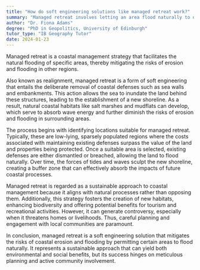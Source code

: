 ```yaml
---
title: "How do soft engineering solutions like managed retreat work?"
summary: "Managed retreat involves letting an area flood naturally to decrease erosion and flooding risks in other locations. This strategy aids in environmental management and disaster risk reduction."
author: "Dr. Fiona Adams"
degree: "PhD in Geopolitics, University of Edinburgh"
tutor_type: "IB Geography Tutor"
date: 2024-01-23
---
```


Managed retreat is a coastal management strategy that facilitates the natural flooding of specific areas, thereby mitigating the risks of erosion and flooding in other regions.

Also known as realignment, managed retreat is a form of soft engineering that entails the deliberate removal of coastal defenses such as sea walls and embankments. This action allows the sea to inundate the land behind these structures, leading to the establishment of a new shoreline. As a result, natural coastal habitats like salt marshes and mudflats can develop, which serve to absorb wave energy and further diminish the risks of erosion and flooding in surrounding areas.

The process begins with identifying locations suitable for managed retreat. Typically, these are low-lying, sparsely populated regions where the costs associated with maintaining existing defenses surpass the value of the land and properties being protected. Once a suitable area is selected, existing defenses are either dismantled or breached, allowing the land to flood naturally. Over time, the forces of tides and waves sculpt the new shoreline, creating a buffer zone that can effectively absorb the impacts of future coastal processes.

Managed retreat is regarded as a sustainable approach to coastal management because it aligns with natural processes rather than opposing them. Additionally, this strategy fosters the creation of new habitats, enhancing biodiversity and offering potential benefits for tourism and recreational activities. However, it can generate controversy, especially when it threatens homes or livelihoods. Thus, careful planning and engagement with local communities are paramount.

In conclusion, managed retreat is a soft engineering solution that mitigates the risks of coastal erosion and flooding by permitting certain areas to flood naturally. It represents a sustainable approach that can yield both environmental and social benefits, but its success hinges on meticulous planning and active community involvement.
    